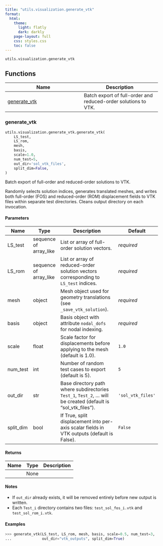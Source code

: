 ```yaml
---
title: "utils.visualization.generate_vtk"
format:
  html:
    theme:
      light: flatly
      dark: darkly
    page-layout: full
    css: styles.css
    toc: false
---
```


`utils.visualization.generate_vtk`



## Functions

| Name | Description |
| --- | --- |
| [generate_vtk](#skrom.utils.visualization.generate_vtk.generate_vtk) | Batch export of full-order and reduced-order solutions to VTK. |

### generate_vtk { #skrom.utils.visualization.generate_vtk.generate_vtk }

```python
utils.visualization.generate_vtk.generate_vtk(
    LS_test,
    LS_rom,
    mesh,
    basis,
    scale=1.0,
    num_test=5,
    out_dir='sol_vtk_files',
    split_dim=False,
)
```

Batch export of full-order and reduced-order solutions to VTK.

Randomly selects solution indices, generates translated meshes, and
writes both full-order (FOS) and reduced-order (ROM) displacement fields
to VTK files within separate test directories. Cleans output directory on
each invocation.

#### Parameters {.doc-section .doc-section-parameters}

| Name      | Type                   | Description                                                                                                  | Default           |
|-----------|------------------------|--------------------------------------------------------------------------------------------------------------|-------------------|
| LS_test   | sequence of array_like | List or array of full-order solution vectors.                                                                | _required_        |
| LS_rom    | sequence of array_like | List or array of reduced-order solution vectors corresponding to `LS_test` indices.                          | _required_        |
| mesh      | object                 | Mesh object used for geometry translations (see `_save_vtk_solution`).                                       | _required_        |
| basis     | object                 | Basis object with attribute `nodal_dofs` for nodal indexing.                                                 | _required_        |
| scale     | float                  | Scale factor for displacements before applying to the mesh (default is 1.0).                                 | `1.0`             |
| num_test  | int                    | Number of random test cases to export (default is 5).                                                        | `5`               |
| out_dir   | str                    | Base directory path where subdirectories `Test_1`, `Test_2`, … will be created (default is "sol_vtk_files"). | `'sol_vtk_files'` |
| split_dim | bool                   | If True, split displacement into per-axis scalar fields in VTK outputs (default is False).                   | `False`           |

#### Returns {.doc-section .doc-section-returns}

| Name   | Type   | Description   |
|--------|--------|---------------|
|        | None   |               |

#### Notes {.doc-section .doc-section-notes}

- If `out_dir` already exists, it will be removed entirely before new output
  is written.
- Each `Test_i` directory contains two files:
  `test_sol_fos_i.vtk` and `test_sol_rom_i.vtk`.

#### Examples {.doc-section .doc-section-examples}

```python
>>> generate_vtk(LS_test, LS_rom, mesh, basis, scale=0.5, num_test=3,
...              out_dir="vtk_outputs", split_dim=True)
```